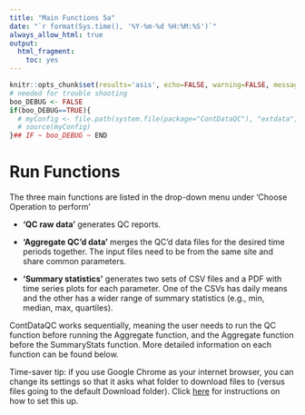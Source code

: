 ```yaml
---
title: "Main Functions 5a"
date: "`r format(Sys.time(), '%Y-%m-%d %H:%M:%S')`"
always_allow_html: true
output:
  html_fragment:
    toc: yes
---
```


```r
knitr::opts_chunk$set(results='asis', echo=FALSE, warning=FALSE, message = FALSE)
# needed for trouble shooting
boo_DEBUG <- FALSE
if(boo_DEBUG==TRUE){
  # myConfig <- file.path(system.file(package="ContDataQC"), "extdata", "config.ORIG.R")
  # source(myConfig)
}## IF ~ boo_DEBUG ~ END
```

# Run Functions

The three main functions are listed in the drop-down menu under 'Choose 
Operation to perform'

-   **'QC raw data'** generates QC reports.

-   **'Aggregate QC'd data'** merges the QC'd data files for the desired time 
periods together. The input files need to be from the same site and share common
parameters.

-   **'Summary statistics'** generates two sets of CSV files and a PDF with time
series plots for each parameter. One of the CSVs has daily means and the other 
has a wider range of summary statistics (e.g., min, median, max, quartiles).

ContDataQC works sequentially, meaning the user needs to run the QC function 
before running the Aggregate function, and the Aggregate function before the 
SummaryStats function. More detailed information on each function can be found 
below.

Time-saver tip: if you use Google Chrome as your internet browser, you can 
change its settings so that it asks what folder to download files to (versus 
files going to the default Download folder). Click 
[here](GoogleChrome_TimesaverTips.pdf) for instructions on how to set this up.


